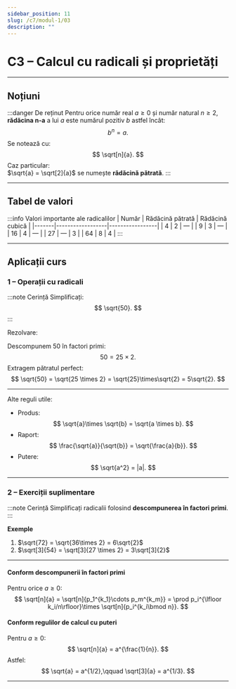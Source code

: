 ```yaml
---
sidebar_position: 11
slug: /c7/modul-1/03
description: ""
---
```


# C3 – Calcul cu radicali și proprietăți

---

## Noțiuni

:::danger De reținut
Pentru orice număr real $a \ge 0$ și număr natural $n \ge 2$, **rădăcina n-a** a lui $a$ este numărul pozitiv $b$ astfel încât:
$$
b^n = a.
$$
Se notează cu:
$$
\sqrt[n]{a}.
$$
Caz particular:  
$\sqrt{a} = \sqrt[2]{a}$ se numește **rădăcină pătrată**.
:::

---

## Tabel de valori

:::info Valori importante ale radicalilor
| Număr | Rădăcină pătrată | Rădăcină cubică |
|-------|------------------|-----------------|
| $4$   | $2$             | —               |
| $9$   | $3$             | —               |
| $16$  | $4$             | —               |
| $27$  | —               | $3$             |
| $64$  | $8$             | $4$             |
:::

---

## Aplicații curs

### 1 – Operații cu radicali

:::note Cerință
Simplificați:
$$
\sqrt{50}.
$$
:::

Rezolvare:

Descompunem 50 în factori primi:
$$
50 = 25 \times 2.
$$
Extragem pătratul perfect:
$$
\sqrt{50} = \sqrt{25 \times 2} = \sqrt{25}\times\sqrt{2} = 5\sqrt{2}.
$$

---

Alte reguli utile:
- Produs:
$$
\sqrt{a}\times \sqrt{b} = \sqrt{a \times b}.
$$
- Raport:
$$
\frac{\sqrt{a}}{\sqrt{b}} = \sqrt{\frac{a}{b}}.
$$
- Putere:
$$
\sqrt{a^2} = |a|.
$$

---

### 2 – Exerciții suplimentare

:::note Cerință
Simplificați radicalii folosind **descompunerea în factori primi**.
:::

**Exemple**
1. $\sqrt{72} = \sqrt{36\times 2} = 6\sqrt{2}$
2. $\sqrt[3]{54} = \sqrt[3]{27 \times 2} = 3\sqrt[3]{2}$

---

#### Conform descompunerii în factori primi

Pentru orice $a\ge0$:
$$
\sqrt[n]{a} = \sqrt[n]{p_1^{k_1}\cdots p_m^{k_m}} =
\prod p_i^{\lfloor k_i/n\rfloor}\times \sqrt[n]{p_i^{k_i\bmod n}}.
$$

#### Conform regulilor de calcul cu puteri

Pentru $a\ge0$:
$$
\sqrt[n]{a} = a^{\frac{1}{n}}.
$$
Astfel:
$$
\sqrt{a} = a^{1/2},\qquad \sqrt[3]{a} = a^{1/3}.
$$

---